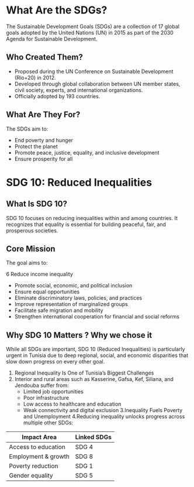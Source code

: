 <span id="sdgs"></span>

# What Are the SDGs?

The Sustainable Development Goals (SDGs) are a collection of 17 global goals adopted by the United Nations (UN) in 2015 as part of the 2030 Agenda for Sustainable Development.

## Who Created Them?

- Proposed during the UN Conference on Sustainable Development (Rio+20) in 2012.
- Developed through global collaboration between UN member states, civil society, experts, and international organizations.
- Officially adopted by 193 countries.

## What Are They For?

The SDGs aim to:

- End poverty and hunger
- Protect the planet
- Promote peace, justice, equality, and inclusive development
- Ensure prosperity for all

<span id="sdg-10"></span>

# SDG 10: Reduced Inequalities

## What Is SDG 10?

SDG 10 focuses on reducing inequalities within and among countries. It recognizes that equality is essential for building peaceful, fair, and prosperous societies.

## Core Mission

The goal aims to:

6 Reduce income inequality

- Promote social, economic, and political inclusion
- Ensure equal opportunities
- Eliminate discriminatory laws, policies, and practices
- Improve representation of marginalized groups
- Facilitate safe migration and mobility
- Strengthen international cooperation for financial and social reforms

<span id="why-sdg-10"></span>
## Why SDG 10 Matters ? Why we chose it

While all SDGs are important, SDG 10 (Reduced Inequalities) is particularly urgent in Tunisia due to deep regional, social, and economic disparities that slow down progress on every other goal.

1. Regional Inequality Is One of Tunisia’s Biggest Challenges
1. Interior and rural areas such as Kasserine, Gafsa, Kef, Siliana, and Jendouba suffer from:
   - Limited job opportunities
   - Poor infrastructure
   - Low access to healthcare and education
   - Weak connectivity and digital exclusion
     3.Inequality Fuels Poverty and Unemployment
     4.Reducing inequality unlocks progress across multiple other SDGs:

<table>
  <thead>
    <tr>
      <th>Impact Area</th>
      <th>Linked SDGs</th>
    </tr>
  </thead>
  <tbody>
    <tr>
      <td>Access to education</td>
      <td>SDG 4</td>
    </tr>
    <tr>
      <td>Employment & growth</td>
      <td>SDG 8</td>
    </tr>
    <tr>
      <td>Poverty reduction</td>
      <td>SDG 1</td>
    </tr>
    <tr>
      <td>Gender equality</td>
      <td>SDG 5</td>
    </tr>
  </tbody>
</table>
